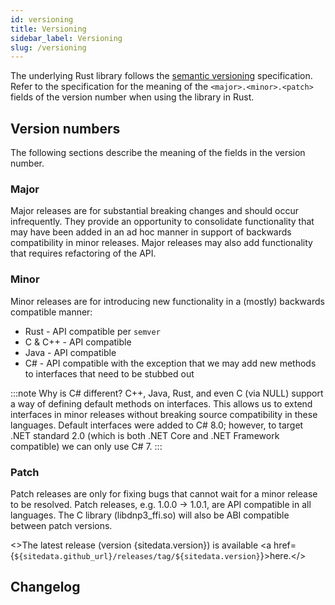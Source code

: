 ```yaml
---
id: versioning
title: Versioning
sidebar_label: Versioning
slug: /versioning
---
```


The underlying Rust library follows the [semantic versioning](https://semver.org/) specification. Refer to the specification for the meaning of the `<major>.<minor>.<patch>`
fields of the version number when using the library in Rust.

## Version numbers

The following sections describe the meaning of the fields in the version number.

### Major

Major releases are for substantial breaking changes and should occur infrequently. They provide an opportunity to
consolidate functionality that may have been added in an ad hoc manner in support of backwards compatibility in minor
releases. Major releases may also add functionality that requires refactoring of the API.

### Minor

Minor releases are for introducing new functionality in a (mostly) backwards compatible manner:

- Rust - API compatible per `semver`
- C & C++ - API compatible
- Java - API compatible
- C# - API compatible with the exception that we may add new methods to interfaces that need to be stubbed out

:::note Why is C# different?
C++, Java, Rust, and even C (via NULL) support a way of defining default methods on interfaces. This allows us to extend
interfaces in minor releases without breaking source compatibility in these languages. Default interfaces were added to
C# 8.0; however, to target .NET standard 2.0 (which is both .NET Core and .NET Framework compatible) we can only use C# 7.
:::

### Patch

Patch releases are only for fixing bugs that cannot wait for a minor release to be resolved. Patch releases,
e.g. 1.0.0 -> 1.0.1, are API compatible in all languages. The C library (libdnp3_ffi.so) will also be ABI compatible
between patch versions.






<>The latest release (version {sitedata.version}) is available <a href={`${sitedata.github_url}/releases/tag/${sitedata.version}`}>here</a>.</>

## Changelog


<Changelog />
